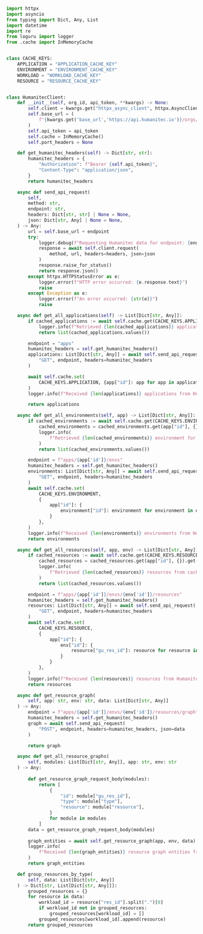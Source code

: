 ```python showLineNumbers title="humanitec_client.py"

import httpx
import asyncio
from typing import Dict, Any, List
import datetime
import re
from loguru import logger
from .cache import InMemoryCache


class CACHE_KEYS:
    APPLICATION = "APPLICATION_CACHE_KEY"
    ENVIRONMENT = "ENVIRONMENT_CACHE_KEY"
    WORKLOAD = "WORKLOAD_CACHE_KEY"
    RESOURCE = "RESOURCE_CACHE_KEY"


class HumanitecClient:
    def __init__(self, org_id, api_token, **kwargs) -> None:
        self.client = kwargs.get("httpx_async_client", httpx.AsyncClient())
        self.base_url = (
            f"{kwargs.get('base_url','https://api.humanitec.io')}/orgs/{org_id}/"
        )
        self.api_token = api_token
        self.cache = InMemoryCache()
        self.port_headers = None

    def get_humanitec_headers(self) -> Dict[str, str]:
        humanitec_headers = {
            "Authorization": f"Bearer {self.api_token}",
            "Content-Type": "application/json",
        }
        return humanitec_headers

    async def send_api_request(
        self,
        method: str,
        endpoint: str,
        headers: Dict[str, str] | None = None,
        json: Dict[str, Any] | None = None,
    ) -> Any:
        url = self.base_url + endpoint
        try:
            logger.debug(f"Requesting Humanitec data for endpoint: {endpoint}")
            response = await self.client.request(
                method, url, headers=headers, json=json
            )
            response.raise_for_status()
            return response.json()
        except httpx.HTTPStatusError as e:
            logger.error(f"HTTP error occurred: {e.response.text}")
            raise
        except Exception as e:
            logger.error(f"An error occurred: {str(e)}")
            raise

    async def get_all_applications(self) -> List[Dict[str, Any]]:
        if cached_applications := await self.cache.get(CACHE_KEYS.APPLICATION):
            logger.info(f"Retrieved {len(cached_applications)} applications from cache")
            return list(cached_applications.values())

        endpoint = "apps"
        humanitec_headers = self.get_humanitec_headers()
        applications: List[Dict[str, Any]] = await self.send_api_request(
            "GET", endpoint, headers=humanitec_headers
        )

        await self.cache.set(
            CACHE_KEYS.APPLICATION, {app["id"]: app for app in applications}
        )
        logger.info(f"Received {len(applications)} applications from Humanitec")

        return applications

    async def get_all_environments(self, app) -> List[Dict[str, Any]]:
        if cached_environments := await self.cache.get(CACHE_KEYS.ENVIRONMENT):
            cached_environments = cached_environments.get(app["id"], {})
            logger.info(
                f"Retrieved {len(cached_environments)} environment for {app['id']} from cache"
            )
            return list(cached_environments.values())

        endpoint = f"apps/{app['id']}/envs"
        humanitec_headers = self.get_humanitec_headers()
        environments: List[Dict[str, Any]] = await self.send_api_request(
            "GET", endpoint, headers=humanitec_headers
        )
        await self.cache.set(
            CACHE_KEYS.ENVIRONMENT,
            {
                app["id"]: {
                    environment["id"]: environment for environment in environments
                }
            },
        )
        logger.info(f"Received {len(environments)} environments from Humanitec")
        return environments

    async def get_all_resources(self, app, env) -> List[Dict[str, Any]]:
        if cached_resources := await self.cache.get(CACHE_KEYS.RESOURCE):
            cached_resources = cached_resources.get(app["id"], {}).get(env["id"], {})
            logger.info(
                f"Retrieved {len(cached_resources)} resources from cache for app {app['id']} and env {env['id']}"
            )
            return list(cached_resources.values())

        endpoint = f"apps/{app['id']}/envs/{env['id']}/resources"
        humanitec_headers = self.get_humanitec_headers()
        resources: List[Dict[str, Any]] = await self.send_api_request(
            "GET", endpoint, headers=humanitec_headers
        )
        await self.cache.set(
            CACHE_KEYS.RESOURCE,
            {
                app["id"]: {
                    env["id"]: {
                        resource["gu_res_id"]: resource for resource in resources
                    }
                }
            },
        )
        logger.info(f"Received {len(resources)} resources from Humanitec")
        return resources

    async def get_resource_graph(
        self, app: str, env: str, data: List[Dict[str, Any]]
    ) -> Any:
        endpoint = f"apps/{app['id']}/envs/{env['id']}/resources/graph"
        humanitec_headers = self.get_humanitec_headers()
        graph = await self.send_api_request(
            "POST", endpoint, headers=humanitec_headers, json=data
        )

        return graph

    async def get_all_resource_graphs(
        self, modules: List[Dict[str, Any]], app: str, env: str
    ) -> Any:
        
        def get_resource_graph_request_body(modules):
            return [
                {
                    "id": module["gu_res_id"],
                    "type": module["type"],
                    "resource": module["resource"],
                }
                for module in modules
            ]
        data = get_resource_graph_request_body(modules)
        
        graph_entities = await self.get_resource_graph(app, env, data)
        logger.info(
            f"Received {len(graph_entities)} resource graph entities from app: {app['id']} and env: {env['id']} using data: {data}"
        )
        return graph_entities

    def group_resources_by_type(
        self, data: List[Dict[str, Any]]
    ) -> Dict[str, List[Dict[str, Any]]]:
        grouped_resources = {}
        for resource in data:
            workload_id = resource["res_id"].split(".")[0]
            if workload_id not in grouped_resources:
                grouped_resources[workload_id] = []
            grouped_resources[workload_id].append(resource)
        return grouped_resources
```